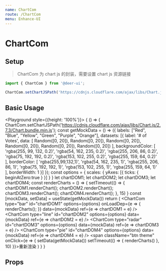 ```yaml
---
name: ChartCom
route: /ChartCom
menu: Enhance-UI
---
```



# ChartCom

## Setup

> ChartCom 为 chart js 的封装，需要设置 chart js 资源链接

```jsx static
import { ChartCom } from '@deer-ui';

ChartCom.setChartJSPath('https://cdnjs.cloudflare.com/ajax/libs/Chart.js/2.7.3/Chart.bundle.min.js');
```

## Basic Usage

<Playground style={{height: '100%'}}>
  {
    () => {
      ChartCom.setChartJSPath('https://cdnjs.cloudflare.com/ajax/libs/Chart.js/2.7.3/Chart.bundle.min.js');
      const getMockData = () => ({
        labels: ["Red", "Blue", "Yellow", "Green", "Purple", "Orange"],
        datasets: [{
          label: '# of Votes',
          data: [
            Random([0, 20]),
            Random([0, 20]),
            Random([0, 20]),
            Random([0, 20]),
            Random([0, 20]),
            Random([0, 20])
          ],
          backgroundColor: [
            'rgba(255, 99, 132, 0.2)',
            'rgba(54, 162, 235, 0.2)',
            'rgba(255, 206, 86, 0.2)',
            'rgba(75, 192, 192, 0.2)',
            'rgba(153, 102, 255, 0.2)',
            'rgba(255, 159, 64, 0.2)'
          ],
          borderColor: [
            'rgba(255,99,132,1)',
            'rgba(54, 162, 235, 1)',
            'rgba(255, 206, 86, 1)',
            'rgba(75, 192, 192, 1)',
            'rgba(153, 102, 255, 1)',
            'rgba(255, 159, 64, 1)'
          ],
          borderWidth: 1
        }]
      });
      const options = {
        scales: {
          yAxes: [{
            ticks: {
              beginAtZero:true
            }
          }]
        }
      }
      let chartDOM1;
      let chartDOM2;
      let chartDOM3;
      let chartDOM4;
      const renderCharts = () => {
        setTimeout(() => {
          chartDOM1.renderChart();
          chartDOM2.renderChart();
          chartDOM3.renderChart();
          chartDOM4.renderChart();
        }, 15)
      }
      const [mockData, setData] = useState(getMockData())
      return (
        <Grid container className="p10" space={20}>
          <Grid lg={6}>
            <ChartCom
              type="bar"
              id="chartDOM1"
              options={options}
              onLoadDep={e => {
                renderCharts();
              }}
              data={mockData} ref={e => chartDOM1 = e} />
          </Grid>
          <Grid lg={6}>
            <ChartCom
              type="line"
              id="chartDOM2"
              options={options}
              data={mockData} ref={e => chartDOM2 = e} />
          </Grid>
          <Grid lg={6}>
            <ChartCom
              type="radar"
              id="chartDOM3"
              options={options}
              data={mockData} ref={e => chartDOM3 = e} />
          </Grid>
          <Grid lg={6}>
            <ChartCom
              type="pie"
              id="chartDOM4"
              options={options}
              data={mockData} ref={e => chartDOM4 = e} />
          </Grid>
          <Grid lg={6}>
            <span className="btn theme" onClick={e => {
              setData(getMockData())
              setTimeout(() => {
                renderCharts()
              }, 10)
            }}>重新渲染</span>
          </Grid>
        </Grid>
      )
    }
  }
</Playground>

## Props

<Props of={ChartCom} />
